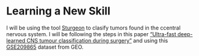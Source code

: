 # Learning a New Skill

I will be using the tool [Sturgeon](https://github.com/marcpaga/sturgeon) to clasify tumors found in the ccentral nervous system. I will be following the steps in this paper ["Ultra-fast deep-learned CNS tumour classification during surgery"](https://www.nature.com/articles/s41586-023-06615-2#Sec2) and using this [GSE209865](https://www.ncbi.nlm.nih.gov/geo/query/acc.cgi?acc=GSE209865) dataset from GEO.


